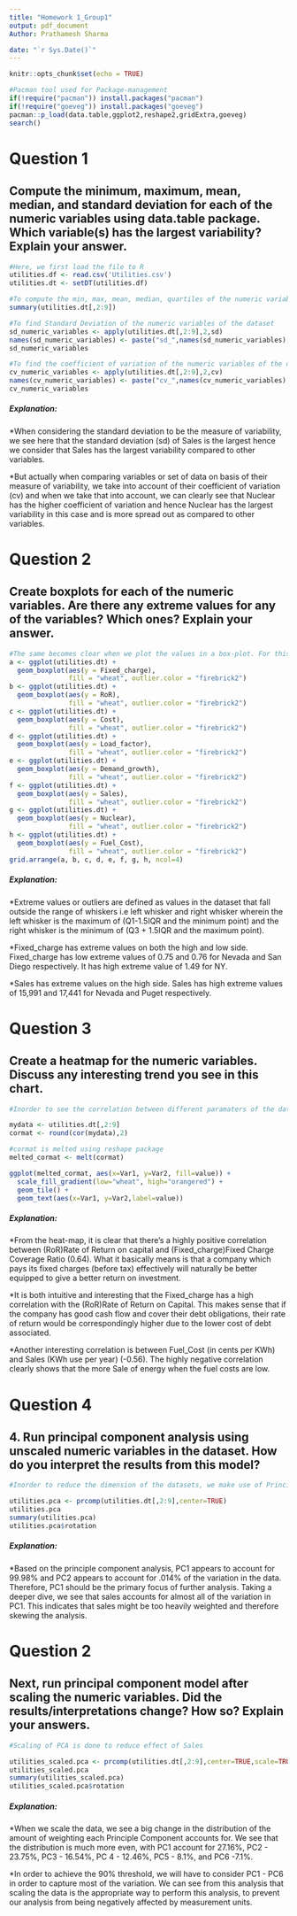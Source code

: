 ---
title: "Homework 1_Group1"
output: pdf_document
Author: Prathamesh Sharma

date: "`r Sys.Date()`"
---
```{r setup, include=FALSE}
knitr::opts_chunk$set(echo = TRUE)
```

```{r Load_packages, include=TRUE}
#Pacman tool used for Package-management
if(!require("pacman")) install.packages("pacman")
if(!require("goeveg")) install.packages("goeveg")
pacman::p_load(data.table,ggplot2,reshape2,gridExtra,goeveg)
search()
```
# Question 1
## Compute the minimum, maximum, mean, median, and standard deviation for each of the numeric variables using data.table package. Which variable(s) has the largest variability? Explain your answer.
```{r Question_1}
#Here, we first load the file to R
utilities.df <- read.csv('Utilities.csv')
utilities.dt <- setDT(utilities.df)

#To compute the min, max, mean, median, quartiles of the numeric variables of the dataset
summary(utilities.dt[,2:9]) 

#To find Standard Deviation of the numeric variables of the dataset
sd_numeric_variables <- apply(utilities.dt[,2:9],2,sd)
names(sd_numeric_variables) <- paste("sd_",names(sd_numeric_variables),sep="")
sd_numeric_variables

#To find the coefficient of variation of the numeric variables of the dataset
cv_numeric_variables <- apply(utilities.dt[,2:9],2,cv) 
names(cv_numeric_variables) <- paste("cv_",names(cv_numeric_variables),sep="")  
cv_numeric_variables

```

##### Explanation:  
*When considering the standard deviation to be the measure of variability, we see here that the standard deviation (sd) of Sales is the largest hence we consider that Sales has the largest variability compared to other variables.

*But actually when comparing variables or set of data on basis of their measure of variability, we take into account of their coefficient of variation (cv) and when we take that into account, we can clearly see that Nuclear has the higher coefficient of variation and hence Nuclear has the largest variability in this case and is more spread out as compared to other variables.

# Question 2
## Create boxplots for each of the numeric variables. Are there any extreme values for any of the variables? Which ones? Explain your answer.
```{r Question_2}
#The same becomes clear when we plot the values in a box-plot. For this we use ggplot2 library pack.
a <- ggplot(utilities.dt) +
  geom_boxplot(aes(y = Fixed_charge), 
               fill = "wheat", outlier.color = "firebrick2")
b <- ggplot(utilities.dt) +
  geom_boxplot(aes(y = RoR), 
               fill = "wheat", outlier.color = "firebrick2")
c <- ggplot(utilities.dt) +
  geom_boxplot(aes(y = Cost), 
               fill = "wheat", outlier.color = "firebrick2")
d <- ggplot(utilities.dt) +
  geom_boxplot(aes(y = Load_factor), 
               fill = "wheat", outlier.color = "firebrick2")
e <- ggplot(utilities.dt) +
  geom_boxplot(aes(y = Demand_growth), 
               fill = "wheat", outlier.color = "firebrick2")
f <- ggplot(utilities.dt) +
  geom_boxplot(aes(y = Sales), 
               fill = "wheat", outlier.color = "firebrick2")
g <- ggplot(utilities.dt) +
  geom_boxplot(aes(y = Nuclear), 
               fill = "wheat", outlier.color = "firebrick2")
h <- ggplot(utilities.dt) +
  geom_boxplot(aes(y = Fuel_Cost), 
               fill = "wheat", outlier.color = "firebrick2")
grid.arrange(a, b, c, d, e, f, g, h, ncol=4)

```
##### Explanation:  
*Extreme values or outliers are defined as values in the dataset that fall outside the range of whiskers i.e left whisker and right whisker wherein the left whisker is the maximum of (Q1-1.5IQR and the minimum point) and the right whisker is the minimum of (Q3 + 1.5IQR and the maximum point).

*Fixed_charge has extreme values on both the high and low side. Fixed_charge has low extreme values of 0.75 and 0.76 for Nevada and San Diego respectively. It has high extreme value of 1.49 for NY. 

*Sales has extreme values on the high side. Sales has high extreme values of 15,991 and 17,441 for Nevada and Puget respectively. 

# Question 3
## Create a heatmap for the numeric variables. Discuss any interesting trend you see in this chart.
```{r Question_3}
#Inorder to see the correlation between different paramaters of the dataset, we use a heat-map

mydata <- utilities.dt[,2:9] 
cormat <- round(cor(mydata),2)

#cormat is melted using reshape package
melted_cormat <- melt(cormat)

ggplot(melted_cormat, aes(x=Var1, y=Var2, fill=value)) +
  scale_fill_gradient(low="wheat", high="orangered") +
  geom_tile() +
  geom_text(aes(x=Var1, y=Var2,label=value))


```
##### Explanation:
*From the heat-map, it is clear that there's a highly positive correlation between (RoR)Rate of Return on capital and (Fixed_charge)Fixed Charge Coverage Ratio (0.64). What it basically means is that a company which pays its fixed charges (before tax) effectively will naturally be better equipped to give a better return on investment. 

*It is both intuitive and interesting that the Fixed_charge has a high correlation with the (RoR)Rate of Return on Capital. This makes sense that if the company has good cash flow and cover their debt obligations, their rate of return would be correspondingly higher due to the lower cost of debt associated. 

*Another interesting correlation is between Fuel_Cost (in cents per KWh) and Sales (KWh use per year) (-0.56). The highly negative correlation clearly shows that the more Sale of energy when the fuel costs are low.

# Question 4
## 4. Run principal component analysis using unscaled numeric variables in the dataset. How do you interpret the results from this model?
```{r Question_4}
#Inorder to reduce the dimension of the datasets, we make use of Principal Component Analysis

utilities.pca <- prcomp(utilities.dt[,2:9],center=TRUE)
utilities.pca
summary(utilities.pca)
utilities.pca$rotation
```
##### Explanation:

*Based on the principle component analysis, PC1 appears to account for 99.98% and PC2 appears to account for .014% of the variation in the data. Therefore, PC1 should be the primary focus of further analysis. Taking a deeper dive, we see that sales accounts for almost all of the variation in PC1. This indicates that sales might be too heavily weighted and therefore skewing the analysis. 

# Question 2
## Next, run principal component model after scaling the numeric variables. Did the results/interpretations change? How so? Explain your answers.
```{r Question_5}
#Scaling of PCA is done to reduce effect of Sales

utilities_scaled.pca <- prcomp(utilities.dt[,2:9],center=TRUE,scale=TRUE)
utilities_scaled.pca
summary(utilities_scaled.pca)
utilities_scaled.pca$rotation

```
##### Explanation:

*When we scale the data, we see a big change in the distribution of the amount of weighting each Principle Component accounts for. We see that the distribution is much more even, with PC1 account for 27.16%, PC2 - 23.75%, PC3 - 16.54%, PC 4 - 12.46%, PC5 - 8.1%, and PC6 -7.1%. 

*In order to achieve the 90% threshold, we will have to consider PC1 - PC6 in order to capture most of the variation. We can see from this analysis that scaling the data is the appropriate way to perform this analysis, to prevent our analysis from being negatively affected by measurement units.



